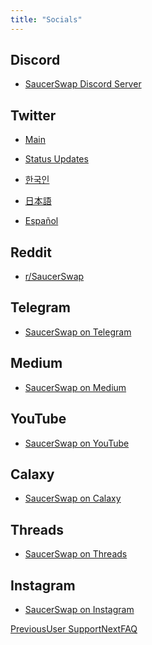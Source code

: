 ```yaml
---
title: "Socials"
---
```



## **Discord**

* [SaucerSwap Discord Server](https://discord.com/invite/saucerswap)

## Twitter

* [Main](https://twitter.com/SaucerSwapLabs)

* [Status Updates](https://twitter.com/SaucerStatus)

* [한국인](https://twitter.com/SaucerswapK)

* [日本語](https://twitter.com/SaucerswapJ)

* [Español](https://twitter.com/SaucerSwapEs)

## **Reddit**

* [r/SaucerSwap](https://www.reddit.com/r/SaucerSwap)

## **Telegram**

* [SaucerSwap on Telegram](https://t.me/SaucerSwapLabs)

## **Medium**

* [SaucerSwap on Medium](https://medium.com/@saucerswap)

## **YouTube**

* [SaucerSwap on YouTube](https://www.youtube.com/@saucerswap)

## Calaxy

* [SaucerSwap on Calaxy](https://calaxy.com/@SaucerSwapLabs)

## **Threads**

* [SaucerSwap on Threads](https://www.threads.net/@saucerswaplabs)

## **Instagram**

* [SaucerSwap on Instagram](https://www.instagram.com/saucerswaplabs/)

[PreviousUser Support](/contact/user-support)[NextFAQ](/get-started/faq)
